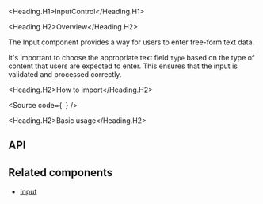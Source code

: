 

<Meta of={Stories} />

<Heading.H1>InputControl</Heading.H1>

<Heading.H2>Overview</Heading.H2>

The Input component provides a way for users to enter free-form text data.

It's important to choose the appropriate text field `type` based on the type of content that users are expected to enter.
This ensures that the input is validated and processed correctly.

<Heading.H2>How to import</Heading.H2>

<Source
  code={`
`}
/>

<Heading.H2>Basic usage</Heading.H2>

<Canvas of={Stories.Base} />

## API

<ArgTypes of={Stories} />

## Related components

- [Input](?path=/docs/components-form-input--docs)
